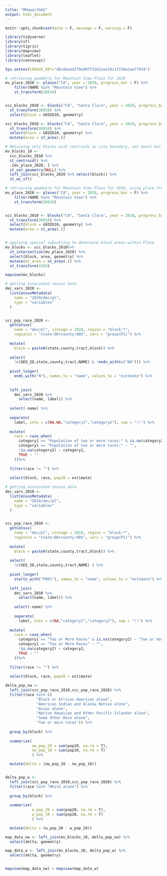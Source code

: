 ```yaml
---
title: "MHowarthA2"
output: html_document
---
```


```r
knitr::opts_chunk$set(echo = F, message = F, warning = F)
```

```r

library(tidyverse)
library(sf)
library(tigris)
library(mapview)
library(leaflet)
library(censusapi)

Sys.setenv(CENSUS_KEY="dbcdeeed2f9e907f31811ee78c1f239a2aa77934")
```

```r

# retrieving geometry for Mountain View Place for 2020
mv_place_2020 <- places("CA", year = 2020, progress_bar = F) %>%
    filter(NAME %in% "Mountain View") %>% 
    st_transform(26910)


scc_blocks_2020 <- blocks("CA", "Santa Clara", year = 2020, progress_bar = F)%>% 
  st_transform(26910) %>%
  select(block = GEOID10, geometry)

scc_blocks_2010 <- blocks("CA", "Santa Clara", year = 2010, progress_bar = F)%>% 
  st_transform(26910) %>%
  select(block = GEOID10, geometry) %>%
  mutate(area = st_area(.)) 

# Retaining only blocks with centroids in city boundary, not exact but mostly accurate
mv_blocks_10 <-
  scc_blocks_2010 %>% 
  st_centroid() %>% 
  .[mv_place_2020, ] %>% 
  st_set_geometry(NULL) %>% 
  left_join(scc_blocks_2020 %>% select(block)) %>% 
  st_as_sf()
```

```r

# retrieving geometry for Mountain View Place for 2020, using place from 2020 because place boundary is not available for 2010
mv_place_2020 <- places("CA", year = 2020, progress_bar = F) %>%
    filter(NAME %in% "Mountain View") %>%
    st_transform(26910)


scc_blocks_2010 <- blocks("CA", "Santa Clara", year = 2010, progress_bar = F)%>% 
  st_transform(26910) %>%
  select(block = GEOID10, geometry) %>%
  mutate(area = st_area(.)) 


# applying spacial subsetting to determine block areas within Place
mv_blocks <- scc_blocks_2010%>%
  st_intersection(mv_place_2020) %>%
  select(block, area, geometry) %>%
  mutate(mv_area = st_area(.)) %>%
  st_transform(4269)

mapview(mv_blocks)
```









``` r
# getting associated census data
dec_vars_2020 <-
  listCensusMetadata(
    name = "2020/dec/pl",
    type = "variables"
  )


scc_pop_race_2020 <-
  getCensus(
    name = "dec/pl", vintage = 2020, region = "block:*", 
    regionin = "state:06+county:085", vars = "group(P1)") %>% 
  
  mutate(
    block = paste0(state,county,tract,block)) %>% 
  
  select(
    !c(GEO_ID,state,county,tract,NAME) & !ends_with(c("NA"))) %>% 
  
  pivot_longer(
    ends_with("N"), names_to = "name", values_to = "estimate") %>%
  
  
  left_join(
    dec_vars_2020 %>% 
      select(name, label)) %>% 
  
  select(-name) %>% 
  
  separate(
    label, into = c(NA,NA,"category1","category2"), sep = "!!") %>% 
  
  mutate(
    race = case_when(
      category1 == "Population of two or more races:" & is.na(category2) ~ "Two or more races",
      category1 == "Population of two or more races:" ~ "",
      !is.na(category2) ~ category2,
      TRUE ~ ""
    ))%>% 
  
  filter(race != "") %>% 
  
  select(block, race, pop20 = estimate)


```



``` r
# getting associated census data
dec_vars_2010 <-
  listCensusMetadata(
    name = "2010/dec/pl",
    type = "variables"
  )


scc_pop_race_2010 <-
  getCensus(
    name = "dec/pl", vintage = 2010, region = "block:*", 
    regionin = "state:06+county:085", vars = "group(P1)") %>% 
  
  mutate(
    block = paste0(state,county,tract,block)) %>% 
  
  select(
    !c(GEO_ID,state,county,tract,NAME) ) %>% 
  
  pivot_longer(
    starts_with("P001"), names_to = "name", values_to = "estimate") %>%
  
  left_join(
    dec_vars_2010 %>% 
      select(name, label)) %>% 
  
    select(-name) %>% 
  
    separate(
      label, into = c(NA,"category1","category2"), sep = "!!") %>% 
  
  mutate(
    race = case_when(
      category1 == "Two or More Races" & is.na(category2) ~ "Two or more races",
      category1 == "Two or More Races" ~ "",
      !is.na(category2) ~ category2,
      TRUE ~ ""
    ))%>% 
  
  filter(race != "") %>% 
  
  select(block, race, pop10 = estimate)

```



``` r

delta_pop_nw <- 
  left_join(scc_pop_race_2010,scc_pop_race_2020) %>%
  filter(race %in% c(
              "Black or African American alone", 
              "American Indian and Alaska Native alone", 
              "Asian alone", 
              "Native Hawaiian and Other Pacific Islander alone", 
              "Some Other Race alone", 
              "Two or more races")) %>%
  
  group_by(block) %>%
  
  summarize(
            nw_pop_20 = sum(pop20, na.rm = T), 
            nw_pop_10 = sum(pop10, na.rm = T)
            ) %>%

  mutate(delta = (nw_pop_20 - nw_pop_10))


delta_pop_w <- 
  left_join(scc_pop_race_2010,scc_pop_race_2020) %>%
  filter(race %in% "White alone") %>%
  
  group_by(block) %>%
  
  summarize(
            w_pop_20 = sum(pop20, na.rm = T), 
            w_pop_10 = sum(pop10, na.rm = T)
            ) %>%

  mutate(delta = (w_pop_20 - w_pop_10))

```

```r

map_data_nw <- left_join(mv_blocks_10, delta_pop_nw) %>%
  select(delta, geometry)

map_data_w <- left_join(mv_blocks_10, delta_pop_w) %>%
  select(delta, geometry)


mapview(map_data_nw) + mapview(map_data_w)
```

